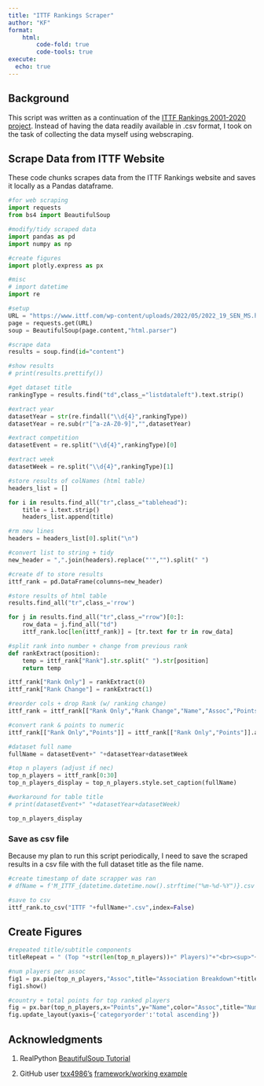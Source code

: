 ```yaml
---
title: "ITTF Rankings Scraper"
author: "KF"
format: 
    html:
        code-fold: true
        code-tools: true
execute: 
  echo: true
---
```


## Background

This script was written as a continuation of the [ITTF Rankings 2001-2020 project](https://github.com/kenf1/Kaggle_ITTF). Instead of having the data readily available in .csv format, I took on the task of collecting the data myself using webscraping.

## Scrape Data from ITTF Website

These code chunks scrapes data from the ITTF Rankings website and saves it locally as a Pandas dataframe.

```python
#for web scraping
import requests
from bs4 import BeautifulSoup

#modify/tidy scraped data
import pandas as pd
import numpy as np

#create figures
import plotly.express as px

#misc
# import datetime
import re
```

```python
#setup
URL = "https://www.ittf.com/wp-content/uploads/2022/05/2022_19_SEN_MS.html"
page = requests.get(URL)
soup = BeautifulSoup(page.content,"html.parser")

#scrape data
results = soup.find(id="content")

#show results
# print(results.prettify())
```

```python
#get dataset title
rankingType = results.find("td",class_="listdataleft").text.strip()

#extract year
datasetYear = str(re.findall("\\d{4}",rankingType))
datasetYear = re.sub(r"[^a-zA-Z0-9]","",datasetYear)

#extract competition
datasetEvent = re.split("\\d{4}",rankingType)[0]

#extract week
datasetWeek = re.split("\\d{4}",rankingType)[1]

#store results of colNames (html table)
headers_list = []

for i in results.find_all("tr",class_="tablehead"):
    title = i.text.strip()
    headers_list.append(title)

#rm new lines
headers = headers_list[0].split("\n")

#convert list to string + tidy
new_header = ",".join(headers).replace("'","").split(" ")
```

```python
#create df to store results
ittf_rank = pd.DataFrame(columns=new_header)

#store results of html table
results.find_all("tr",class_='rrow')

for j in results.find_all("tr",class_="rrow")[0:]:
    row_data = j.find_all("td")
    ittf_rank.loc[len(ittf_rank)] = [tr.text for tr in row_data]
```

```python
#split rank into number + change from previous rank
def rankExtract(position):
    temp = ittf_rank["Rank"].str.split(" ").str[position]
    return temp

ittf_rank["Rank Only"] = rankExtract(0)
ittf_rank["Rank Change"] = rankExtract(1)

#reorder cols + drop Rank (w/ ranking change)
ittf_rank = ittf_rank[["Rank Only","Rank Change","Name","Assoc","Points"]]

#convert rank & points to numeric
ittf_rank[["Rank Only","Points"]] = ittf_rank[["Rank Only","Points"]].astype(int)
```

```python
#dataset full name
fullName = datasetEvent+" "+datasetYear+datasetWeek

#top n players (adjust if nec)
top_n_players = ittf_rank[0:30]
top_n_players_display = top_n_players.style.set_caption(fullName)

#workaround for table title
# print(datasetEvent+" "+datasetYear+datasetWeek)

top_n_players_display
```

### Save as csv file

Because my plan to run this script periodically, I need to save the scraped results in a csv file with the full dataset title as the file name.

```python
#create timestamp of date scrapper was ran
# dfName = f'M_ITTF_{datetime.datetime.now().strftime("%m-%d-%Y")}.csv'

#save to csv
ittf_rank.to_csv("ITTF "+fullName+".csv",index=False)
```

## Create Figures

```python
#repeated title/subtitle components
titleRepeat = " (Top "+str(len(top_n_players))+" Players)"+"<br><sup>"+fullName+"</sup></br>"

#num players per assoc
fig1 = px.pie(top_n_players,"Assoc",title="Association Breakdown"+titleRepeat)
fig1.show()
```

```python
#country + total points for top ranked players
fig = px.bar(top_n_players,x="Points",y="Name",color="Assoc",title="Number of Points"+titleRepeat)
fig.update_layout(yaxis={'categoryorder':'total ascending'})
```

## Acknowledgments

1. RealPython [BeautifulSoup Tutorial](https://realpython.com/beautiful-soup-web-scraper-python/)

1. GitHub user [txx4986's](https://github.com/txx4986) [framework/working example](https://github.com/txx4986/Web-scraping-ITTF-rankings)